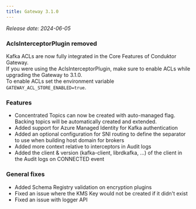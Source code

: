 ```yaml
---
title: Gateway 3.1.0
---
```


*Release date: 2024-06-05*

### AclsInterceptorPlugin removed

Kafka ACLs are now fully integrated in the Core Features of Conduktor Gateway.  
If you were using the AclsInterceptorPlugin, make sure to enable ACLs while upgrading the Gateway to 3.1.0.  
To enable ACLs set the environment variable `GATEWAY_ACL_STORE_ENABLED=true`.

### Features

- Concentrated Topics can now be created with auto-managed flag. Backing topics will be automatically created and extended.
- Added support for Azure Managed Identity for Kafka authentication
- Added an optional configuration for SNI routing to define the separator to use when building host domain for brokers
- Added more context relative to interceptors in Audit logs
- Added the client & version (kafka-client, librdkafka, ...) of the client in the Audit logs on CONNECTED event

### General fixes

- Added Schema Registry validation on encryption plugins
- Fixed an issue where the KMS Key would not be created if it didn't exist
- Fixed an issue with logger API
